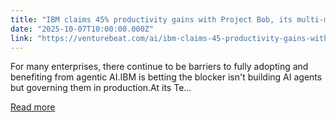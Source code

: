 ```yaml
---
title: "IBM claims 45% productivity gains with Project Bob, its multi-model IDE that orchestrates LLMs with full repository context"
date: "2025-10-07T10:00:00.000Z"
link: "https://venturebeat.com/ai/ibm-claims-45-productivity-gains-with-project-bob-its-multi-model-ide-that"
---
```


For many enterprises, there continue to be barriers to fully adopting and benefiting from agentic AI.IBM is betting the blocker isn&#x27;t building AI agents but governing them in production.At its Te...

[Read more](https://venturebeat.com/ai/ibm-claims-45-productivity-gains-with-project-bob-its-multi-model-ide-that)
